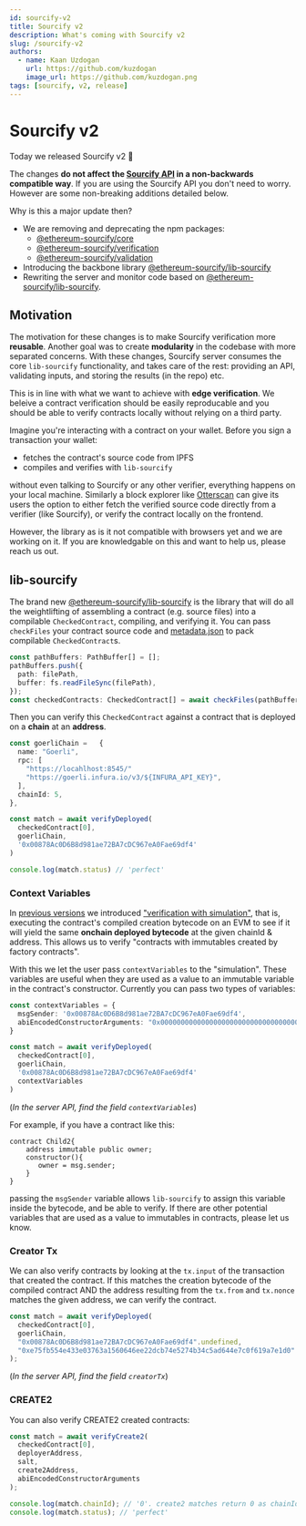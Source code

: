```yaml
---
id: sourcify-v2
title: Sourcify v2
description: What's coming with Sourcify v2
slug: /sourcify-v2
authors:
  - name: Kaan Uzdogan
    url: https://github.com/kuzdogan
    image_url: https://github.com/kuzdogan.png
tags: [sourcify, v2, release]
---
```


# Sourcify v2

Today we released Sourcify v2 🎉

The changes **do not affect the [Sourcify API](https://docs.sourcify.dev/docs/api/) in a non-backwards compatible way**. If you are using the Sourcify API you don't need to worry. However are some non-breaking additions detailed below.

Why is this a major update then?

- We are removing and deprecating the npm packages:
  - [@ethereum-sourcify/core](https://www.npmjs.com/package/@ethereum-sourcify/core)
  - [@ethereum-sourcify/verification](https://www.npmjs.com/package/@ethereum-sourcify/verification)
  - [@ethereum-sourcify/validation](https://www.npmjs.com/package/@ethereum-sourcify/validation)
- Introducing the backbone library [@ethereum-sourcify/lib-sourcify](https://www.npmjs.com/package/@ethereum-sourcify/lib-sourcify)
- Rewriting the server and monitor code based on [@ethereum-sourcify/lib-sourcify](https://www.npmjs.com/package/@ethereum-sourcify/lib-sourcify).

## Motivation

The motivation for these changes is to make Sourcify verification more **reusable**. Another goal was to create **modularity** in the codebase with more separated concerns. With these changes, Sourcify server consumes the core `lib-sourcify` functionality, and takes care of the rest: providing an API, validating inputs, and storing the results (in the repo) etc.

This is in line with what we want to achieve with **edge verification**. We beleive a contract verification should be easily reproducable and you should be able to verify contracts locally without relying on a third party.

Imagine you're interacting with a contract on your wallet. Before you sign a transaction your wallet:

- fetches the contract's source code from IPFS
- compiles and verifies with `lib-sourcify`

without even talking to Sourcify or any other verifier, everything happens on your local machine. Similarly a block explorer like [Otterscan](https://github.com/wmitsuda/otterscan) can give its users the option to either fetch the verified source code directly from a verifier (like Sourcify), or verify the contract locally on the frontend.

However, the library as is it not compatible with browsers yet and we are working on it. If you are knowledgable on this and want to help us, please reach us out.

## lib-sourcify

The brand new [@ethereum-sourcify/lib-sourcify](https://www.npmjs.com/package/@ethereum-sourcify/lib-sourcify) is the library that will do all the weightlifting of assembling a contract (e.g. source files) into a compilable `CheckedContract`, compiling, and verifying it. You can pass `checkFiles` your contract source code and [metadata.json](https://docs.sourcify.dev/docs/metadata/) to pack compilable `CheckedContract`s.

```ts
const pathBuffers: PathBuffer[] = [];
pathBuffers.push({
  path: filePath,
  buffer: fs.readFileSync(filePath),
});
const checkedContracts: CheckedContract[] = await checkFiles(pathBuffers);
```

Then you can verify this `CheckedContract` against a contract that is deployed on a **chain** at an **address**.

```ts
const goerliChain =   {
  name: "Goerli",
  rpc: [
    "https://locahlhost:8545/"
    "https://goerli.infura.io/v3/${INFURA_API_KEY}",
  ],
  chainId: 5,
},

const match = await verifyDeployed(
  checkedContract[0],
  goerliChain,
  '0x00878Ac0D6B8d981ae72BA7cDC967eA0Fae69df4'
)

console.log(match.status) // 'perfect'
```

### Context Variables

In [previous versions](https://github.com/ethereum/sourcify/releases/tag/v1.2.0) we introduced ["verification with simulation"](https://github.com/ethereum/sourcify/pull/864), that is, executing the contract's compiled creation bytecode on an EVM to see if it will yield the same **onchain deployed bytecode** at the given chainId & address. This allows us to verify "contracts with immutables created by factory contracts".

With this we let the user pass `contextVariables` to the "simulation". These variables are useful when they are used as a value to an immutable variable in the contract's constructor. Currently you can pass two types of variables:

```ts
const contextVariables = {
  msgSender: '0x00878Ac0D6B8d981ae72BA7cDC967eA0Fae69df4',
  abiEncodedConstructorArguments: "0x0000000000000000000000000000000000000000000000000000000000038efe",
}

const match = await verifyDeployed(
  checkedContract[0],
  goerliChain,
  '0x00878Ac0D6B8d981ae72BA7cDC967eA0Fae69df4'
  contextVariables
)
```

(_In the server API, find the field `contextVariables`_)

For example, if you have a contract like this:

```solidity
contract Child2{
    address immutable public owner;
    constructor(){
       owner = msg.sender;
    }
}
```

passing the `msgSender` variable allows `lib-sourcify` to assign this variable inside the bytecode, and be able to verify. If there are other potential variables that are used as a value to immutables in contracts, please let us know.

### Creator Tx

We can also verify contracts by looking at the `tx.input` of the transaction that created the contract. If this matches the creation bytecode of the compiled contract AND the address resulting from the `tx.from` and `tx.nonce` matches the given address, we can verify the contract.

```ts
const match = await verifyDeployed(
  checkedContract[0],
  goerliChain,
  "0x00878Ac0D6B8d981ae72BA7cDC967eA0Fae69df4".undefined,
  "0xe75fb554e433e03763a1560646ee22dcb74e5274b34c5ad644e7c0f619a7e1d0" //tx hash
);
```

(_In the server API, find the field `creatorTx`_)

### CREATE2

You can also verify CREATE2 created contracts:

```ts
const match = await verifyCreate2(
  checkedContract[0],
  deployerAddress,
  salt,
  create2Address,
  abiEncodedConstructorArguments
);

console.log(match.chainId); // '0'. create2 matches return 0 as chainId
console.log(match.status); // 'perfect'
```
